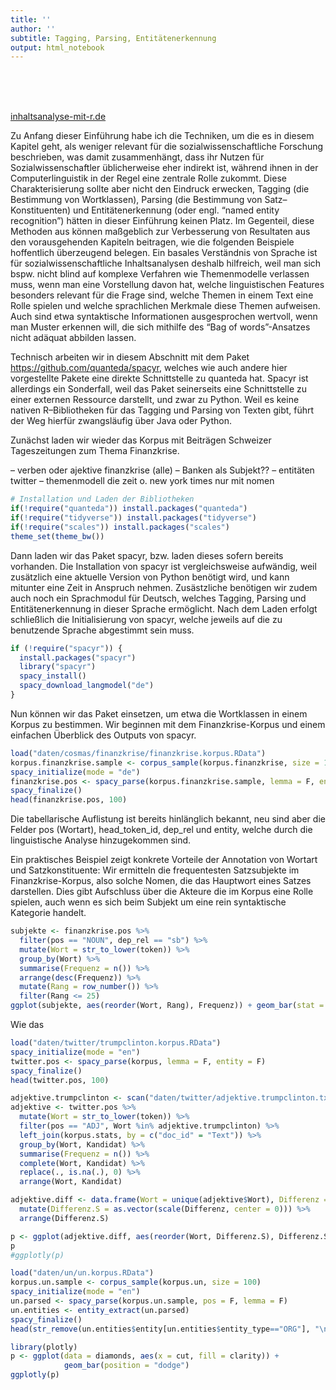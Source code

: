 ```yaml
---
title: ''
author: ''
subtitle: Tagging, Parsing, Entitätenerkennung
output: html_notebook
---
```


\
\
\

[inhaltsanalyse-mit-r.de](http://inhaltsanalyse-mit-r.de/)

Zu Anfang dieser Einführung habe ich die Techniken, um die es in diesem Kapitel geht, als weniger relevant für die sozialwissenschaftliche Forschung beschrieben, was damit zusammenhängt, dass ihr Nutzen für Sozialwissenschaftler üblicherweise eher indirekt ist, während ihnen in der Computerlinguistik in der Regel eine zentrale Rolle zukommt. Diese Charakterisierung sollte aber nicht den Eindruck erwecken, Tagging (die Bestimmung von Wortklassen), Parsing (die Bestimmung von Satz–Konstituenten) und Entitätenerkennung (oder engl. "named entity recognition") hätten in dieser Einführung keinen Platz. Im Gegenteil, diese Methoden aus können maßgeblich zur Verbesserung von Resultaten aus den vorausgehenden Kapiteln beitragen, wie die folgenden Beispiele hoffentlich überzeugend belegen. Ein basales Verständnis von Sprache ist für sozialwissenschaftliche Inhaltsanalysen deshalb hilfreich, weil man sich bspw. nicht blind auf komplexe Verfahren wie Themenmodelle verlassen muss, wenn man eine Vorstellung davon hat, welche linguistischen Features besonders relevant für die Frage sind, welche Themen in einem Text eine Rolle spielen und welche sprachlichen Merkmale diese Themen aufweisen. Auch sind etwa syntaktische Informationen ausgesprochen wertvoll, wenn man Muster erkennen will, die sich mithilfe des "Bag of words"-Ansatzes nicht adäquat abbilden lassen. 

Technisch arbeiten wir in diesem Abschnitt mit dem Paket [https://github.com/quanteda/spacyr](spacyr), welches wie auch andere hier vorgestellte Pakete eine direkte Schnittstelle zu quanteda hat. Spacyr ist allerdings ein Sonderfall, weil das Paket seinerseits eine Schnittstelle zu einer externen Ressource darstellt, und zwar zu Python. Weil es keine nativen R–Bibliotheken für das Tagging und Parsing von Texten gibt, führt der Weg hierfür zwangsläufig über Java oder Python. 

Zunächst laden wir wieder das Korpus mit Beiträgen Schweizer Tageszeitungen zum Thema Finanzkrise.

– verben oder ajektive finanzkrise (alle)
– Banken als Subjekt??
– entitäten twitter 
– themenmodell die zeit o. new york times nur mit nomen


```r
# Installation und Laden der Bibliotheken
if(!require("quanteda")) install.packages("quanteda")
if(!require("tidyverse")) install.packages("tidyverse")
if(!require("scales")) install.packages("scales")
theme_set(theme_bw())
```

Dann laden wir das Paket spacyr, bzw. laden dieses sofern bereits vorhanden. Die Installation von spacyr ist vergleichsweise aufwändig, weil zusätzlich eine aktuelle Version von Python benötigt wird, und kann mitunter eine Zeit in Anspruch nehmen. Zusästzliche benötigen wir zudem auch noch ein Sprachmodul für Deutsch, welches Tagging, Parsing und Entitätenerkennung in dieser Sprache ermöglicht. Nach dem Laden erfolgt schließlich die Initialisierung von spacyr, welche jeweils auf die zu benutzende Sprache abgestimmt sein muss.

```r
if (!require("spacyr")) {
  install.packages("spacyr")
  library("spacyr")
  spacy_install()
  spacy_download_langmodel("de")
}
```

Nun können wir das Paket einsetzen, um etwa die Wortklassen in einem Korpus zu bestimmen. Wir beginnen mit dem Finanzkrise-Korpus und einem einfachen Überblick des Outputs von spacyr. 

```r
load("daten/cosmas/finanzkrise/finanzkrise.korpus.RData")
korpus.finanzkrise.sample <- corpus_sample(korpus.finanzkrise, size = 1000)
spacy_initialize(mode = "de")
finanzkrise.pos <- spacy_parse(korpus.finanzkrise.sample, lemma = F, entity = T, dependency = T)
spacy_finalize()
head(finanzkrise.pos, 100)
```

Die tabellarische Auflistung ist bereits hinlänglich bekannt, neu sind aber die Felder pos (Wortart), head_token_id, dep_rel und entity, welche durch die linguistische Analyse hinzugekommen sind. 

Ein praktisches Beispiel zeigt konkrete Vorteile der Annotation von Wortart und Satzkonstituente: Wir ermitteln die frequentesten Satzsubjekte im Finanzkrise-Korpus, also solche Nomen, die das Hauptwort eines Satzes darstellen. Dies gibt Aufschluss über die Akteure die im Korpus eine Rolle spielen, auch wenn es sich beim Subjekt um eine rein syntaktische Kategorie handelt.

```r
subjekte <- finanzkrise.pos %>% 
  filter(pos == "NOUN", dep_rel == "sb") %>% 
  mutate(Wort = str_to_lower(token)) %>% 
  group_by(Wort) %>% 
  summarise(Frequenz = n()) %>% 
  arrange(desc(Frequenz)) %>% 
  mutate(Rang = row_number()) %>% 
  filter(Rang <= 25)
ggplot(subjekte, aes(reorder(Wort, Rang), Frequenz)) + geom_bar(stat = "identity") + theme(axis.text.x = element_text(angle = 45, hjust = 1)) + xlab("") + ggtitle("Frequenteste Satzsubjekte im Finanzkrise-Korpus")
```

Wie das

```r
load("daten/twitter/trumpclinton.korpus.RData")
spacy_initialize(mode = "en")
twitter.pos <- spacy_parse(korpus, lemma = F, entity = F)
spacy_finalize()
head(twitter.pos, 100)
```

```r
adjektive.trumpclinton <- scan("daten/twitter/adjektive.trumpclinton.txt", what = "char", sep = "\n", quiet = T)
adjektive <- twitter.pos %>% 
  mutate(Wort = str_to_lower(token)) %>% 
  filter(pos == "ADJ", Wort %in% adjektive.trumpclinton) %>% 
  left_join(korpus.stats, by = c("doc_id" = "Text")) %>% 
  group_by(Wort, Kandidat) %>% 
  summarise(Frequenz = n()) %>% 
  complete(Wort, Kandidat) %>%
  replace(., is.na(.), 0) %>% 
  arrange(Wort, Kandidat)

adjektive.diff <- data.frame(Wort = unique(adjektive$Wort), Differenz = adjektive$Frequenz[adjektive$Kandidat == "Clinton"] - adjektive$Frequenz[adjektive$Kandidat == "Trump"]) %>% 
  mutate(Differenz.S = as.vector(scale(Differenz, center = 0))) %>% 
  arrange(Differenz.S)

p <- ggplot(adjektive.diff, aes(reorder(Wort, Differenz.S), Differenz.S)) + geom_bar(stat = "identity") + theme(axis.text.x = element_text(angle = 90,  hjust = 1, vjust = 0.5)) + xlab("") + ggtitle("Adjektive Trump vs. Clinton (mit 'great', 'big' enfernt)") + ylab("Trump                                                               Clinton") + coord_flip()
p
#ggplotly(p)
```




```r
load("daten/un/un.korpus.RData")
korpus.un.sample <- corpus_sample(korpus.un, size = 100)
spacy_initialize(mode = "en")
un.parsed <- spacy_parse(korpus.un.sample, pos = F, lemma = F)
un.entities <- entity_extract(un.parsed)
spacy_finalize()
head(str_remove(un.entities$entity[un.entities$entity_type=="ORG"], "\n"), 50)
```


```r
library(plotly)
p <- ggplot(data = diamonds, aes(x = cut, fill = clarity)) +
            geom_bar(position = "dodge")
ggplotly(p)
```

